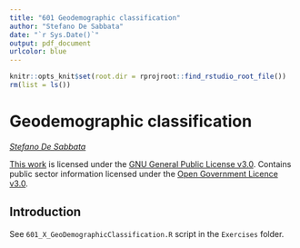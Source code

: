 ```yaml
---
title: "601 Geodemographic classification"
author: "Stefano De Sabbata"
date: "`r Sys.Date()`"
output: pdf_document
urlcolor: blue
---
```


```r
knitr::opts_knit$set(root.dir = rprojroot::find_rstudio_root_file())
rm(list = ls())
```

# Geodemographic classification

*[Stefano De Sabbata](https://stefanodesabbata.com)*

[This work](https://github.com/sdesabbata/granolarr) is licensed under the [GNU General Public License v3.0](https://www.gnu.org/licenses/gpl-3.0.html). Contains public sector information licensed under the [Open Government Licence v3.0](http://www.nationalarchives.gov.uk/doc/open-government-licence).

## Introduction

See `601_X_GeoDemographicClassification.R` script in the ` Exercises` folder.
